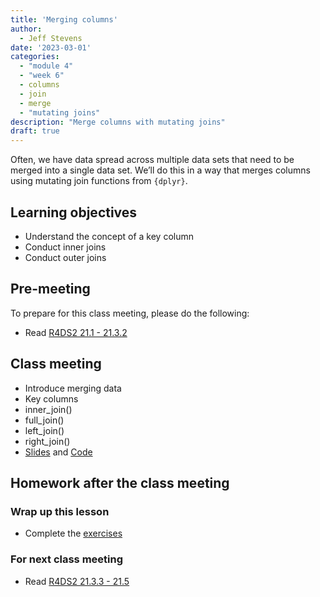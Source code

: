 ```yaml
---
title: 'Merging columns'
author:
  - Jeff Stevens
date: '2023-03-01'
categories: 
  - "module 4"
  - "week 6"
  - columns
  - join
  - merge
  - "mutating joins"
description: "Merge columns with mutating joins"
draft: true
---
```


Often, we have data spread across multiple data sets that need to be merged into a single data set. We'll do this in a way that merges columns using mutating join functions from `{dplyr}`.

## Learning objectives

* Understand the concept of a key column
* Conduct inner joins
* Conduct outer joins

## Pre-meeting

To prepare for this class meeting, please do the following:

* Read [R4DS2 21.1 - 21.3.2](https://r4ds.hadley.nz/joins.html){target='_blank'}

## Class meeting

* Introduce merging data
* Key columns
* inner_join()
* full_join()
* left_join()
* right_join()
* [Slides](../../slides/17_mergingcolumns.qmd){target="_blank"} and [Code](../../code/17_mergingcolumns.html){target="_blank"}

## Homework after the class meeting
### Wrap up this lesson

* Complete the [exercises](https://jeffreyrstevens.shinyapps.io/dpavir2025_17_mergingcolumns/){target='_blank'}

### For next class meeting

* Read [R4DS2 21.3.3 - 21.5](https://r4ds.hadley.nz/joins.html#filtering-joins){target='_blank'}
